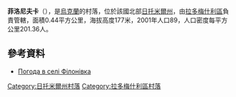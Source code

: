 {{coord|50|33|37|N|29|11|44|E|scale:30000|display=title}}

'''菲洛尼夫卡'''（{{lang-uk|Філонівка}}），是[[烏克蘭|烏克蘭]]的村落，位於該國北部[[日托米爾州|日托米爾州]]，由[[拉多梅什利區|拉多梅什利區]]負責管轄，面積0.44平方公里，海拔高度177米，2001年人口89，人口密度每平方公里201.36人。

==參考資料==
* [http://weather.in.ua/ua/zhitomirskaja/27156 Погода в селі Філонівка] {{Wayback|url=http://weather.in.ua/ua/zhitomirskaja/27156 |date=20111219151130 }}

{{DEFAULTSORT:Філонівка}}
[[Category:日托米爾州村落|Category:日托米爾州村落]]
[[Category:拉多梅什利區村落|Category:拉多梅什利區村落]]


{{Zhytomyr-geo-stub}}